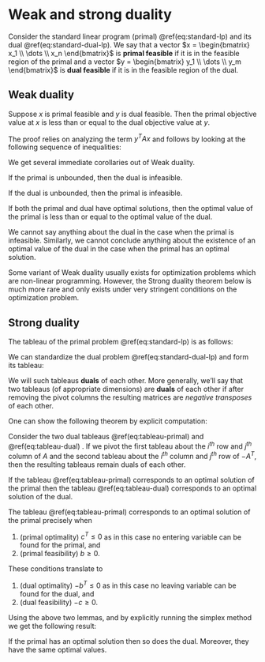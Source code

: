# Weak and strong duality

Consider the standard linear program (primal) \@ref(eq:standard-lp) and its dual \@ref(eq:standard-dual-lp).
We say that a vector $x = \begin{bmatrix} x_1 \\ \dots \\ x_n \end{bmatrix}$ is **primal feasible** if it is in the feasible region of the primal and a vector $y = \begin{bmatrix} y_1 \\ \dots \\ y_m \end{bmatrix}$ is **dual feasible** if it is in the feasible region of the dual.


## Weak duality

::: {.theorem name="Weak duality" #weak-duality}

Suppose $x$ is primal feasible and $y$ is dual feasible. Then the primal objective value at $x$ is less than or equal to the dual objective value at $y$.
:::

::: {.proof}

The proof relies on analyzing the term $y^T A x$ and follows by looking at the following sequence of inequalities:

\begin{align} 
b^T y 
  & = y^T b \\
  & \ge y^T (Ax) && \mbox{ as } Ax \leq b \mbox{ and } y \geq 0 \\
  & = (y^T A x)^T \\
  & = x^T A y \\ 
  & \ge x^T c && \mbox{ as } A^Ty \leq c \mbox{ and } x \geq 0 \\
  & = c^T x.
\end{align}

:::

We get several immediate corollaries out of Weak duality.

::: {.corollary}

If the primal is unbounded, then the dual is infeasible.

:::

::: {.corollary}

If the dual is unbounded, then the primal is infeasible.

::: 

::: {.corollary}

If both the primal and dual have optimal solutions, then the optimal value of the primal is less than or equal to the optimal value of the dual.

:::

We cannot say anything about the dual in the case when the primal is infeasible. Similarly, we cannot conclude anything about the existence of an optimal value of the dual in the case when the primal has an optimal solution.

Some variant of Weak duality usually exists for optimization problems which are non-linear programming. However, the Strong duality theorem below is much more rare and only exists under very stringent conditions on the optimization problem.

## Strong duality

The tableau of the primal problem \@ref(eq:standard-lp) is as follows:

\begin{equation} 
  \begin{array}{ll|r}
  c & 0 & c_0 \\ \hline
  A & I_m & b 
  \end{array}
  (\#eq:tableau-primal)
\end{equation}

We can standardize the dual problem \@ref(eq:standard-dual-lp) and form its tableau: 

\begin{equation} 
  \begin{array}{ll|r}
  -b & 0 & -c_0 \\ \hline
  -A^T & I_n & -c 
  \end{array}
  (\#eq:tableau-dual)
\end{equation}

We will such tableaus **duals** of each other. More generally, we'll say that two tableaus (of appropriate dimensions) are **duals** of each other if after removing the pivot columns the resulting matrices are *negative transposes* of each other.

One can show the following theorem by explicit computation:

::: {.lemma}

Consider the two dual tableaus \@ref(eq:tableau-primal) and \@ref(eq:tableau-dual) . 
If we pivot the first tableau about the $i^{th}$ row and $j^{th}$ column of $A$ and the second tableau about the $i^{th}$ column and $j^{th}$ row of $-A^T$, then the resulting tableaus remain duals of each other.

:::

::: {.lemma}

If the tableau \@ref(eq:tableau-primal) corresponds to an optimal solution of the primal then the tableau \@ref(eq:tableau-dual) corresponds to an optimal solution of the dual.
:::

::: {.proof}

The tableau \@ref(eq:tableau-primal) corresponds to an optimal solution of the primal precisely when 

1. (primal optimality) $c^T \le 0$ as in this case no entering variable can be found for the primal, and
2. (primal feasibility) $b \ge 0$.

These conditions translate to 

1. (dual optimality) $-b^T \le 0$ as in this case no leaving variable can be found for the dual, and
2. (dual feasibility) $-c \ge 0$.

:::

Using the above two lemmas, and by explicitly running the simplex method we get the following result:

::: {.theorem name="Strong duality" #strong-duality}

If the primal has an optimal solution then so does the dual. Moreover, they have the same optimal values.

:::

